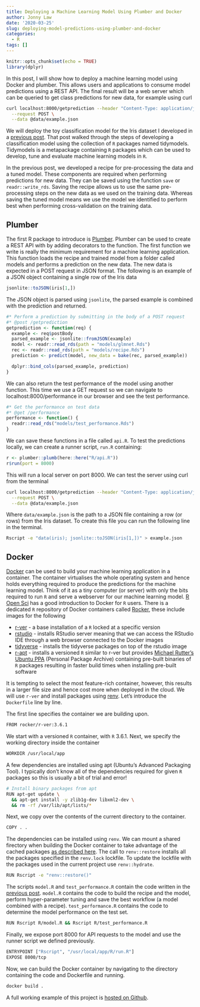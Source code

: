 ```yaml
---
title: Deploying a Machine Learning Model Using Plumber and Docker
author: Jonny Law
date: '2020-03-25'
slug: deploying-model-predictions-using-plumber-and-docker
categories:
  - R
tags: []
---
```


```r
knitr::opts_chunk$set(echo = TRUE)
library(dplyr)
```

In this post, I will show how to deploy a machine learning model using Docker and plumber. This allows users and applications to consume model predictions using a REST API. The final result will be a web server which can be queried to get class predictions for new data, for example using curl

```bash
curl localhost:8000/getprediction --header "Content-Type: application/json" \
  --request POST \
  --data @data/example.json
```

We will deploy the toy classification model for the Iris dataset I developed in a [previous post](blog/building-a-classification-model-with-tidymodels). That post walked through the steps of developing a classification model using the collection of `R` packages named tidymodels. Tidymodels is a metapackage containing `R` packages which can be used to develop, tune and evaluate machine learning models in `R`.

In the previous post, we developed a recipe for pre-processing the data and a tuned model. These components are required when performing predictions for new data. They can be saved using the function `save` or `readr::write_rds`. Saving the recipe allows us to use the same pre-processing steps on the new data as we used on the training data. Whereas saving the tuned model means we use the model we identified to perform best when performing cross-validation on the training data.

## Plumber

The first R package to introduce is [Plumber](https://www.rplumber.io). Plumber can be used to create a REST API with by adding decorators to the function. The first function we write is really the minimum requirement for a machine learning application. This function loads the recipe and trained model from a folder called models and performs a prediction on the new data. The new data is expected in a POST request in JSON format. The following is an example of a JSON object containing a single row of the Iris data

```r
jsonlite::toJSON(iris[1,])
```

The JSON object is parsed using `jsonlite`, the parsed example is combined with the prediction and returned.

```r
#* Perform a prediction by submitting in the body of a POST request
#* @post /getprediction 
getprediction <- function(req) {
  example <- req$postBody
  parsed_example <- jsonlite::fromJSON(example)
  model <- readr::read_rds(path = "models/glmnet.Rds")
  rec <- readr::read_rds(path = "models/recipe.Rds")
  prediction <- predict(model, new_data = bake(rec, parsed_example))

  dplyr::bind_cols(parsed_example, prediction)
}
```

We can also return the test performance of the model using another function. This time we use a GET request so we can navigate to localhost:8000/performance in our browser and see the test performance.

```r
#* Get the performance on test data
#* @get /performance
performance <- function() {
  readr::read_rds("models/test_performance.Rds")
}
```

We can save these functions in a file called `api.R`. To test the predictions locally, we can create a runner script, `run.R` containing:

```r
r <- plumber::plumb(here::here("R/api.R"))
r$run(port = 8000)
```

This will run a local server on port 8000. We can test the server using curl from the terminal

```bash
curl localhost:8000/getprediction --header "Content-Type: application/json" \
  --request POST \
  --data @data/example.json
```

Where `data/example.json` is the path to a JSON file containing a row (or rows) from the Iris dataset. To create this file you can run the following line in the terminal.

```bash
Rscript -e "data(iris); jsonlite::toJSON(iris[1,])" > example.json
```

## Docker

[Docker](https://www.docker.com/) can be used to build your machine learning application in a container. The container virtualises the whole operating system and hence holds everything required to produce the predictions for the machine learning model. Think of it as a tiny computer (or server) with only the bits required to run `R` and serve a webserver for our machine learning model. [R Open Sci](https://ropenscilabs.github.io/r-docker-tutorial/) has a good introduction to Docker for `R` users. There is a dedicated `R` repository of Docker containers called [Rocker](https://hub.docker.com/u/rocker), these include images for the following

* [r-ver](https://hub.docker.com/r/rocker/r-ver/) - a base installation of a `R` locked at a specific version
* [rstudio](https://hub.docker.com/r/rocker/rstudio) - installs RStudio server meaning that we can access the RStudio IDE through a web browser connected to the Docker images
* [tidyverse](https://hub.docker.com/r/rocker/tidyverse) - installs the tidyverse packages on top of the rstudio image
* [r-apt](https://hub.docker.com/r/rocker/r-apt) - installs a versioned `R` similar to r-ver but provides [Michael Rutter's Ubuntu PPA](https://launchpad.net/~marutter/+archive/ubuntu/rrutter3.5) (Personal Package Archive) containing pre-built binaries of `R` packages resulting in faster build times when installing pre-built software

It is tempting to select the most feature-rich container, however, this results in a larger file size and hence cost more when deployed in the cloud. We will use `r-ver` and install packages using [renv](https://rstudio.github.io/renv/). Let's introduce the `Dockerfile` line by line.

 The first line specifies the container we are building upon.

```bash
FROM rocker/r-ver:3.6.1
```

We start with a versioned `R` container, with `R` 3.6.1. Next, we specify the working directory inside the container

```bash
WORKDIR /usr/local/app
```

A few dependencies are installed using apt (Ubuntu's Advanced Packaging Tool). I typically don't know all of the dependencies required for given `R` packages so this is usually a bit of trial and error!

```bash
# Install binary packages from apt
RUN apt-get update \
  && apt-get install -y zlib1g-dev libxml2-dev \
  && rm -rf /var/lib/apt/lists/*
```

Next, we copy over the contents of the current directory to the container.

```bash
COPY . .
```

The dependencies can be installed using `renv`. We can mount a shared firectory when building the Docker container to take advantage of the cached packages [as described here](https://rstudio.github.io/renv/articles/docker.html). The call to `renv::restore` installs all the packages specified in the `renv.lock` lockfile. To update the lockfile with the packages used in the current project use `renv::hydrate`. 

```bash
RUN Rscript -e "renv::restore()"
```

The scripts `model.R` and `test_performance.R` contain the code written in the [previous post](blog/building-a-classification-model-with-tidymodels). `model.R` contains the code to build the recipe and the model, perform hyper-parameter tuning and save the best workflow (a model combined with a recipe). `test_performance.R` contains the code to determine the model performance on the test set.

```bash
RUN Rscript R/model.R && Rscript R/test_performance.R
```

Finally, we expose port 8000 for API requests to the model and use the runner script we defined previously.

```bash
ENTRYPOINT ["Rscript", "/usr/local/app/R/run.R"]
EXPOSE 8000/tcp
```

Now, we can build the Docker container by navigating to the directory containing the code and Dockerfile and running.

```bash
docker build .
```

A full working example of this project is [hosted on Github](https://github.com/jonnylaw/iris/).